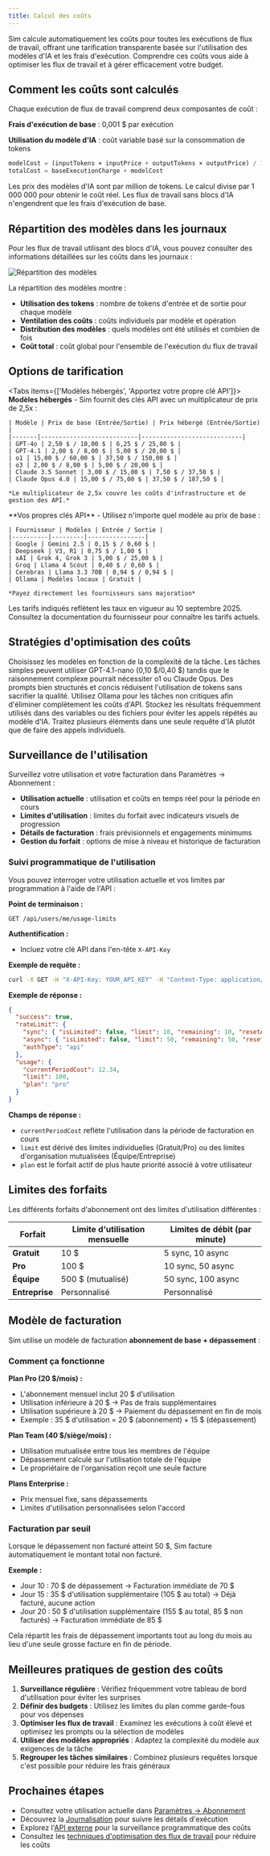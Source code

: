 ```yaml
---
title: Calcul des coûts
---
```



Sim calcule automatiquement les coûts pour toutes les exécutions de flux de travail, offrant une tarification transparente basée sur l'utilisation des modèles d'IA et les frais d'exécution. Comprendre ces coûts vous aide à optimiser les flux de travail et à gérer efficacement votre budget.

## Comment les coûts sont calculés

Chaque exécution de flux de travail comprend deux composantes de coût :

**Frais d'exécution de base** : 0,001 $ par exécution

**Utilisation du modèle d'IA** : coût variable basé sur la consommation de tokens

```javascript
modelCost = (inputTokens × inputPrice + outputTokens × outputPrice) / 1,000,000
totalCost = baseExecutionCharge + modelCost
```

<Callout type="info">
  Les prix des modèles d'IA sont par million de tokens. Le calcul divise par 1 000 000 pour obtenir le coût réel. Les flux de travail sans blocs d'IA n'engendrent que les frais d'exécution de base.
</Callout>

## Répartition des modèles dans les journaux

Pour les flux de travail utilisant des blocs d'IA, vous pouvez consulter des informations détaillées sur les coûts dans les journaux :

<div className="flex justify-center">
  <Image
    src="/static/logs/logs-cost.png"
    alt="Répartition des modèles"
    width={600}
    height={400}
    className="my-6"
  />
</div>

La répartition des modèles montre :
- **Utilisation des tokens** : nombre de tokens d'entrée et de sortie pour chaque modèle
- **Ventilation des coûts** : coûts individuels par modèle et opération
- **Distribution des modèles** : quels modèles ont été utilisés et combien de fois
- **Coût total** : coût global pour l'ensemble de l'exécution du flux de travail

## Options de tarification

<Tabs items={['Modèles hébergés', 'Apportez votre propre clé API']}>
  <Tab>
    **Modèles hébergés** - Sim fournit des clés API avec un multiplicateur de prix de 2,5x :
    
    | Modèle | Prix de base (Entrée/Sortie) | Prix hébergé (Entrée/Sortie) |
    |-------|---------------------------|----------------------------|
    | GPT-4o | 2,50 $ / 10,00 $ | 6,25 $ / 25,00 $ |
    | GPT-4.1 | 2,00 $ / 8,00 $ | 5,00 $ / 20,00 $ |
    | o1 | 15,00 $ / 60,00 $ | 37,50 $ / 150,00 $ |
    | o3 | 2,00 $ / 8,00 $ | 5,00 $ / 20,00 $ |
    | Claude 3.5 Sonnet | 3,00 $ / 15,00 $ | 7,50 $ / 37,50 $ |
    | Claude Opus 4.0 | 15,00 $ / 75,00 $ | 37,50 $ / 187,50 $ |
    
    *Le multiplicateur de 2,5x couvre les coûts d'infrastructure et de gestion des API.*
  </Tab>
  
  <Tab>
    **Vos propres clés API** - Utilisez n'importe quel modèle au prix de base :
    
    | Fournisseur | Modèles | Entrée / Sortie |
    |----------|---------|----------------|
    | Google | Gemini 2.5 | 0,15 $ / 0,60 $ |
    | Deepseek | V3, R1 | 0,75 $ / 1,00 $ |
    | xAI | Grok 4, Grok 3 | 5,00 $ / 25,00 $ |
    | Groq | Llama 4 Scout | 0,40 $ / 0,60 $ |
    | Cerebras | Llama 3.3 70B | 0,94 $ / 0,94 $ |
    | Ollama | Modèles locaux | Gratuit |
    
    *Payez directement les fournisseurs sans majoration*
  </Tab>
</Tabs>

<Callout type="warning">
  Les tarifs indiqués reflètent les taux en vigueur au 10 septembre 2025. Consultez la documentation du fournisseur pour connaître les tarifs actuels.
</Callout>

## Stratégies d'optimisation des coûts

<Accordions>
  <Accordion title="Sélection du modèle">
    Choisissez les modèles en fonction de la complexité de la tâche. Les tâches simples peuvent utiliser GPT-4.1-nano (0,10 $/0,40 $) tandis que le raisonnement complexe pourrait nécessiter o1 ou Claude Opus.
  </Accordion>
  
  <Accordion title="Ingénierie de prompt">
    Des prompts bien structurés et concis réduisent l'utilisation de tokens sans sacrifier la qualité.
  </Accordion>
  
  <Accordion title="Modèles locaux">
    Utilisez Ollama pour les tâches non critiques afin d'éliminer complètement les coûts d'API.
  </Accordion>
  
  <Accordion title="Mise en cache et réutilisation">
    Stockez les résultats fréquemment utilisés dans des variables ou des fichiers pour éviter les appels répétés au modèle d'IA.
  </Accordion>
  
  <Accordion title="Traitement par lots">
    Traitez plusieurs éléments dans une seule requête d'IA plutôt que de faire des appels individuels.
  </Accordion>
</Accordions>

## Surveillance de l'utilisation

Surveillez votre utilisation et votre facturation dans Paramètres → Abonnement :

- **Utilisation actuelle** : utilisation et coûts en temps réel pour la période en cours
- **Limites d'utilisation** : limites du forfait avec indicateurs visuels de progression
- **Détails de facturation** : frais prévisionnels et engagements minimums
- **Gestion du forfait** : options de mise à niveau et historique de facturation

### Suivi programmatique de l'utilisation

Vous pouvez interroger votre utilisation actuelle et vos limites par programmation à l'aide de l'API :

**Point de terminaison :**

```text
GET /api/users/me/usage-limits
```

**Authentification :**
- Incluez votre clé API dans l'en-tête `X-API-Key`

**Exemple de requête :**

```bash
curl -X GET -H "X-API-Key: YOUR_API_KEY" -H "Content-Type: application/json" https://sim.ai/api/users/me/usage-limits
```

**Exemple de réponse :**

```json
{
  "success": true,
  "rateLimit": {
    "sync": { "isLimited": false, "limit": 10, "remaining": 10, "resetAt": "2025-09-08T22:51:55.999Z" },
    "async": { "isLimited": false, "limit": 50, "remaining": 50, "resetAt": "2025-09-08T22:51:56.155Z" },
    "authType": "api"
  },
  "usage": {
    "currentPeriodCost": 12.34,
    "limit": 100,
    "plan": "pro"
  }
}
```

**Champs de réponse :**
- `currentPeriodCost` reflète l'utilisation dans la période de facturation en cours
- `limit` est dérivé des limites individuelles (Gratuit/Pro) ou des limites d'organisation mutualisées (Équipe/Entreprise)
- `plan` est le forfait actif de plus haute priorité associé à votre utilisateur

## Limites des forfaits

Les différents forfaits d'abonnement ont des limites d'utilisation différentes :

| Forfait | Limite d'utilisation mensuelle | Limites de débit (par minute) |
|------|-------------------|-------------------------|
| **Gratuit** | 10 $ | 5 sync, 10 async |
| **Pro** | 100 $ | 10 sync, 50 async |
| **Équipe** | 500 $ (mutualisé) | 50 sync, 100 async |
| **Entreprise** | Personnalisé | Personnalisé |

## Modèle de facturation

Sim utilise un modèle de facturation **abonnement de base + dépassement** :

### Comment ça fonctionne

**Plan Pro (20 $/mois) :**
- L'abonnement mensuel inclut 20 $ d'utilisation
- Utilisation inférieure à 20 $ → Pas de frais supplémentaires
- Utilisation supérieure à 20 $ → Paiement du dépassement en fin de mois
- Exemple : 35 $ d'utilisation = 20 $ (abonnement) + 15 $ (dépassement)

**Plan Team (40 $/siège/mois) :**
- Utilisation mutualisée entre tous les membres de l'équipe
- Dépassement calculé sur l'utilisation totale de l'équipe
- Le propriétaire de l'organisation reçoit une seule facture

**Plans Enterprise :**
- Prix mensuel fixe, sans dépassements
- Limites d'utilisation personnalisées selon l'accord

### Facturation par seuil

Lorsque le dépassement non facturé atteint 50 $, Sim facture automatiquement le montant total non facturé.

**Exemple :**
- Jour 10 : 70 $ de dépassement → Facturation immédiate de 70 $
- Jour 15 : 35 $ d'utilisation supplémentaire (105 $ au total) → Déjà facturé, aucune action
- Jour 20 : 50 $ d'utilisation supplémentaire (155 $ au total, 85 $ non facturés) → Facturation immédiate de 85 $

Cela répartit les frais de dépassement importants tout au long du mois au lieu d'une seule grosse facture en fin de période.

## Meilleures pratiques de gestion des coûts

1. **Surveillance régulière** : Vérifiez fréquemment votre tableau de bord d'utilisation pour éviter les surprises
2. **Définir des budgets** : Utilisez les limites du plan comme garde-fous pour vos dépenses
3. **Optimiser les flux de travail** : Examinez les exécutions à coût élevé et optimisez les prompts ou la sélection de modèles
4. **Utiliser des modèles appropriés** : Adaptez la complexité du modèle aux exigences de la tâche
5. **Regrouper les tâches similaires** : Combinez plusieurs requêtes lorsque c'est possible pour réduire les frais généraux

## Prochaines étapes

- Consultez votre utilisation actuelle dans [Paramètres → Abonnement](https://sim.ai/settings/subscription)
- Découvrez la [Journalisation](/execution/logging) pour suivre les détails d'exécution
- Explorez l'[API externe](/execution/api) pour la surveillance programmatique des coûts
- Consultez les [techniques d'optimisation des flux de travail](/blocks) pour réduire les coûts